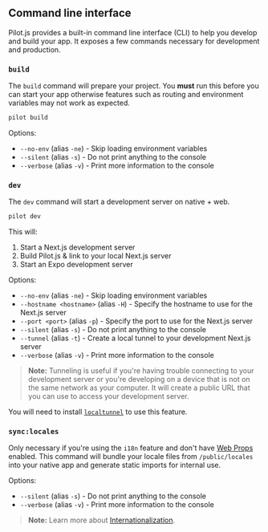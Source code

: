 ## Command line interface

Pilot.js provides a built-in command line interface (CLI) to help you develop and build your app. It exposes a few commands necessary for development and production.

### `build`

The `build` command will prepare your project. You **must** run this before you can start your app otherwise features such as routing and environment variables may not work as expected.

```bash
pilot build
```

Options:

- `--no-env` (alias `-ne`) - Skip loading environment variables
- `--silent` (alias `-s`) - Do not print anything to the console
- `--verbose` (alias `-v`) - Print more information to the console

### `dev`

The `dev` command will start a development server on native + web.

```bash
pilot dev
```

This will:

1. Start a Next.js development server
2. Build Pilot.js & link to your local Next.js server
3. Start an Expo development server

Options:

- `--no-env` (alias `-ne`) - Skip loading environment variables
- `--hostname <hostname>` (alias `-H`) - Specify the hostname to use for the Next.js server
- `--port <port>` (alias `-p`) - Specify the port to use for the Next.js server
- `--silent` (alias `-s`) - Do not print anything to the console
- `--tunnel` (alias `-t`) - Create a local tunnel to your development Next.js server
- `--verbose` (alias `-v`) - Print more information to the console

> **Note:** Tunneling is useful if you're having trouble connecting to your development server or you're developing on a device that is not on the same network as your computer. It will create a public URL that you can use to access your development server.

You will need to install [`localtunnel`](https://localtunnel.me/) to use this feature.

### `sync:locales`

Only necessary if you're using the `i18n` feature and don't have [Web Props](/docs/web-props) enabled. This command will bundle your locale files from `/public/locales` into your native app and generate static imports for internal use.

Options:

- `--silent` (alias `-s`) - Do not print anything to the console
- `--verbose` (alias `-v`) - Print more information to the console

> **Note:** Learn more about [Internationalization](/docs/i18n).
